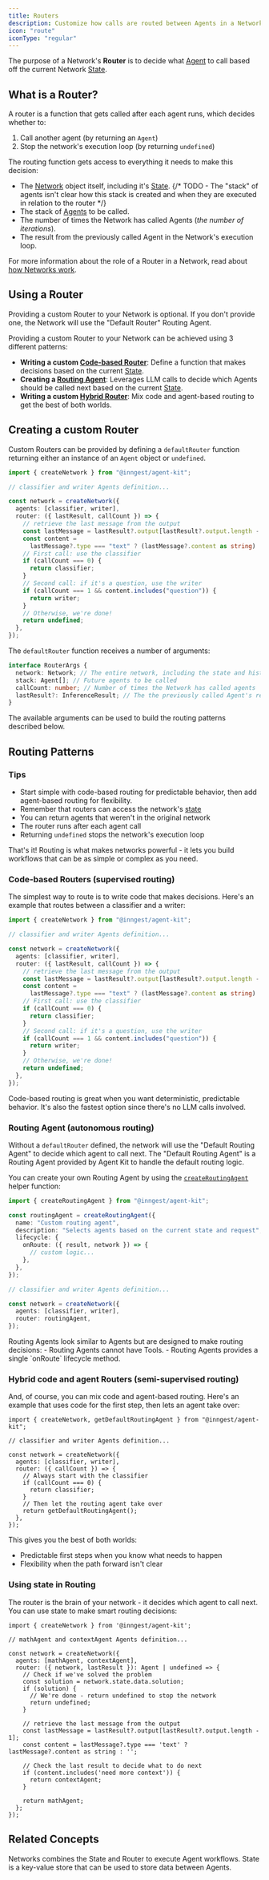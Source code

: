 ```yaml
---
title: Routers
description: Customize how calls are routed between Agents in a Network.
icon: "route"
iconType: "regular"
---
```


The purpose of a Network's **Router** is to decide what [Agent](/concepts/agents) to call based off the current Network [State](/concepts/state).

## What is a Router?

A router is a function that gets called after each agent runs, which decides whether to:

1. Call another agent (by returning an `Agent`)
2. Stop the network's execution loop (by returning `undefined`)

The routing function gets access to everything it needs to make this decision:

- The [Network](/concepts/networks) object itself, including it's [State](/concepts/state).
  {/* TODO - The "stack" of agents isn't clear how this stack is created and when they are executed in relation to the router */}
- The stack of [Agents](/concepts/agents) to be called.
- The number of times the Network has called Agents (_the number of iterations_).
- The result from the previously called Agent in the Network's execution loop.

For more information about the role of a Router in a Network, read about [how Networks work](/concepts/networks#how-networks-work).

## Using a Router

<Tip>
  Providing a custom Router to your Network is optional. If you don't provide
  one, the Network will use the "Default Router" Routing Agent.
</Tip>

Providing a custom Router to your Network can be achieved using 3 different patterns:

- **Writing a custom [Code-based Router](/concepts/routers#code-based-routers-supervised-routing)**: Define a function that makes decisions based on the current [State](/concepts/state).
- **Creating a [Routing Agent](/concepts/routers#routing-agent-autonomous-routing)**: Leverages LLM calls to decide which Agents should be called next based on the current [State](/concepts/state).
- **Writing a custom [Hybrid Router](/concepts/routers#hybrid-code-and-agent-routers-semi-supervised-routing)**: Mix code and agent-based routing to get the best of both worlds.

## Creating a custom Router

Custom Routers can be provided by defining a `defaultRouter` function returning either an instance of an `Agent` object or `undefined`.

```ts
import { createNetwork } from "@inngest/agent-kit";

// classifier and writer Agents definition...

const network = createNetwork({
  agents: [classifier, writer],
  router: ({ lastResult, callCount }) => {
    // retrieve the last message from the output
    const lastMessage = lastResult?.output[lastResult?.output.length - 1];
    const content =
      lastMessage?.type === "text" ? (lastMessage?.content as string) : "";
    // First call: use the classifier
    if (callCount === 0) {
      return classifier;
    }
    // Second call: if it's a question, use the writer
    if (callCount === 1 && content.includes("question")) {
      return writer;
    }
    // Otherwise, we're done!
    return undefined;
  },
});
```

The `defaultRouter` function receives a number of arguments:

```ts @inngest/agent-kit
interface RouterArgs {
  network: Network; // The entire network, including the state and history
  stack: Agent[]; // Future agents to be called
  callCount: number; // Number of times the Network has called agents
  lastResult?: InferenceResult; // The the previously called Agent's result
}
```

The available arguments can be used to build the routing patterns described below.

## Routing Patterns

### Tips

- Start simple with code-based routing for predictable behavior, then add agent-based routing for flexibility.
- Remember that routers can access the network's [state](/concepts/state)
- You can return agents that weren't in the original network
- The router runs after each agent call
- Returning `undefined` stops the network's execution loop

That's it! Routing is what makes networks powerful - it lets you build workflows that can be as simple or complex as you need.

### Code-based Routers (supervised routing)

The simplest way to route is to write code that makes decisions. Here's an example that routes between a classifier and a writer:

```ts
import { createNetwork } from "@inngest/agent-kit";

// classifier and writer Agents definition...

const network = createNetwork({
  agents: [classifier, writer],
  router: ({ lastResult, callCount }) => {
    // retrieve the last message from the output
    const lastMessage = lastResult?.output[lastResult?.output.length - 1];
    const content =
      lastMessage?.type === "text" ? (lastMessage?.content as string) : "";
    // First call: use the classifier
    if (callCount === 0) {
      return classifier;
    }
    // Second call: if it's a question, use the writer
    if (callCount === 1 && content.includes("question")) {
      return writer;
    }
    // Otherwise, we're done!
    return undefined;
  },
});
```

Code-based routing is great when you want deterministic, predictable behavior. It's also the fastest option since there's no LLM calls involved.

### Routing Agent (autonomous routing)

Without a `defaultRouter` defined, the network will use the "Default Routing Agent" to decide which agent to call next.
The "Default Routing Agent" is a Routing Agent provided by Agent Kit to handle the default routing logic.

You can create your own Routing Agent by using the [`createRoutingAgent`](/reference/network-router#createroutingagent) helper function:

```ts
import { createRoutingAgent } from "@inngest/agent-kit";

const routingAgent = createRoutingAgent({
  name: "Custom routing agent",
  description: "Selects agents based on the current state and request",
  lifecycle: {
    onRoute: ({ result, network }) => {
      // custom logic...
    },
  },
});

// classifier and writer Agents definition...

const network = createNetwork({
  agents: [classifier, writer],
  router: routingAgent,
});
```

<Warning>
  Routing Agents look similar to Agents but are designed to make routing
  decisions: - Routing Agents cannot have Tools. - Routing Agents provides a
  single `onRoute` lifecycle method.
</Warning>

### Hybrid code and agent Routers (semi-supervised routing)

And, of course, you can mix code and agent-based routing. Here's an example that uses code for the first step, then lets an agent take over:

```tsx
import { createNetwork, getDefaultRoutingAgent } from "@inngest/agent-kit";

// classifier and writer Agents definition...

const network = createNetwork({
  agents: [classifier, writer],
  router: ({ callCount }) => {
    // Always start with the classifier
    if (callCount === 0) {
      return classifier;
    }
    // Then let the routing agent take over
    return getDefaultRoutingAgent();
  },
});
```

This gives you the best of both worlds:

- Predictable first steps when you know what needs to happen
- Flexibility when the path forward isn't clear

### Using state in Routing

The router is the brain of your network - it decides which agent to call next. You can use state to make smart routing decisions:

```tsx
import { createNetwork } from '@inngest/agent-kit';

// mathAgent and contextAgent Agents definition...

const network = createNetwork({
  agents: [mathAgent, contextAgent],
  router: ({ network, lastResult }): Agent | undefined => {
    // Check if we've solved the problem
    const solution = network.state.data.solution;
    if (solution) {
      // We're done - return undefined to stop the network
      return undefined;
    }

    // retrieve the last message from the output
    const lastMessage = lastResult?.output[lastResult?.output.length - 1];
    const content = lastMessage?.type === 'text' ? lastMessage?.content as string : '';

    // Check the last result to decide what to do next
    if (content.includes('need more context')) {
      return contextAgent;
    }

    return mathAgent;
  };
});
```

## Related Concepts

<CardGroup>
  <Card title="Networks" icon="route" href="/concepts/networks">
    Networks combines the State and Router to execute Agent workflows.
  </Card>
  <Card title="State" icon="database" href="/concepts/state">
    State is a key-value store that can be used to store data between Agents.
  </Card>
</CardGroup>
